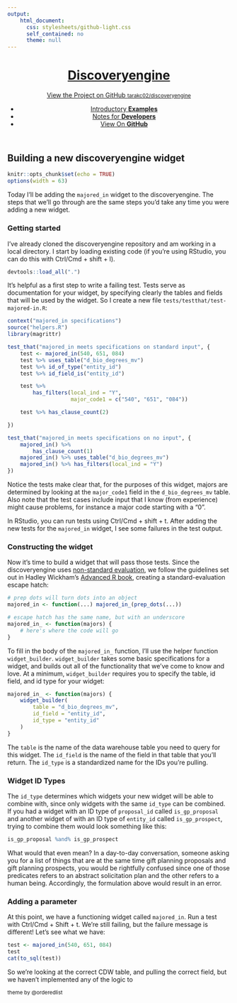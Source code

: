 ```yaml
---
output: 
    html_document:
      css: stylesheets/github-light.css
      self_contained: no
      theme: null
---
```

<div class="wrapper">
<header>
<a href="index.html"><h1>Discoveryengine</h1></a>
<p></p>
<p class="view"><a href="https://github.com/tarakc02/discoveryengine">View the Project on GitHub <small>tarakc02/discoveryengine</small></a></p>
<ul>
<li><a href="examples.html">Introductory <strong>Examples</strong></a></li>
<li><a href="developer-notes.html">Notes for <strong>Developers</strong></a></li>
<li><a href="https://github.com/tarakc02/discoveryengine">View On <strong>GitHub</strong></a></li>
</ul>
</header>
<section>
## Building a new discoveryengine widget
```r
knitr::opts_chunk$set(echo = TRUE)
options(width = 63)
```
Today I'll be adding the `majored_in` widget to the discoveryengine. The steps that we'll go through are the same steps you'd take any time you were adding a new widget.

### Getting started
I've already cloned the discoveryengine repository and am working in a local directory. I start by loading existing code (if you're using RStudio, you can do this with Ctrl/Cmd + shift + l).

```r
devtools::load_all(".")
```

It's helpful as a first step to write a failing test. Tests serve as documentation for your widget, by specifying clearly the tables and fields that will be used by the widget. So I create a new file `tests/testthat/test-majored-in.R`:

```r
context("majored_in specifications")
source("helpers.R")
library(magrittr)

test_that("majored_in meets specifications on standard input", {
    test <- majored_in(540, 651, 084)
    test %>% uses_table("d_bio_degrees_mv")
    test %>% id_of_type("entity_id")
    test %>% id_field_is("entity_id")

    test %>%
        has_filters(local_ind = "Y",
                    major_code1 = c("540", "651", "084"))

    test %>% has_clause_count(2)

})

test_that("majored_in meets specifications on no input", {
    majored_in() %>%
        has_clause_count(1)
    majored_in() %>% uses_table("d_bio_degrees_mv")
    majored_in() %>% has_filters(local_ind = "Y")
})
```

Notice the tests make clear that, for the purposes of this widget, majors are determined by looking at the `major_code1` field in the `d_bio_degrees_mv` table. Also note that the test cases include input that I know (from experience) might cause problems, for instance a major code starting with a "0".

In RStudio, you can run tests using Ctrl/Cmd + shift + t. After adding the new tests for the `majored_in` widget, I see some failures in the test output. 

### Constructing the widget
Now it's time to build a widget that will pass those tests. Since the discoveryengine uses [non-standard evaluation](http://adv-r.had.co.nz/Computing-on-the-language.html), we follow the guidelines set out in Hadley Wickham's [Advanced R book](http://adv-r.had.co.nz/), creating a standard-evaluation escape hatch:

```r
# prep dots will turn dots into an object
majored_in <- function(...) majored_in_(prep_dots(...))

# escape hatch has the same name, but with an underscore
majored_in_ <- function(majors) {
    # here's where the code will go
}
```

To fill in the body of the `majored_in_` function, I'll use the helper function `widget_builder`. `widget_builder` takes some basic specifications for a widget, and builds out all of the functionality that we've come to know and love. At a minimum, `widget_builder` requires you to specify the table, id field, and id type for your widget:

```r
majored_in_ <- function(majors) {
    widget_builder(
        table = "d_bio_degrees_mv",
        id_field = "entity_id",
        id_type = "entity_id"
    )
}
```

The `table` is the name of the data warehouse table you need to query for this widget. The `id_field` is the name of the field in that table that you'll return. The `id_type` is a standardized name for the IDs you're pulling. 

### Widget ID Types
The `id_type` determines which widgets your new widget will be able to combine with, since only widgets with the same `id_type` can be combined. If you had a widget with an ID type of `proposal_id` called `is_gp_proposal` and another widget of with an ID type of `entity_id` called `is_gp_prospect`, trying to combine them would look something like this:

```r
is_gp_proposal %and% is_gp_prospect
```

What would that even mean? In a day-to-day conversation, someone asking you for a list of things that are at the same time gift planning proposals and gift planning prospects, you would be rightfully confused since one of those predicates refers to an abstract solicitation plan and the other refers to a human being. Accordingly, the formulation above would result in an error. 

### Adding a parameter
At this point, we have a functioning widget called `majored_in`. Run a test with Ctrl/Cmd + Shift + t. We're still failing, but the failure message is different! Let's see what we have:

```r
test <- majored_in(540, 651, 084)
test
cat(to_sql(test))
```

So we're looking at the correct CDW table, and pulling the correct field, but we haven't implemented any of the logic to 

</section>
<footer><small>theme by @orderedlist</small></footer>
</div>
<script src="javascripts/scale.fix.js"></script>
